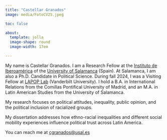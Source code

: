 ```yaml
---
title: "Castellar Granados"
image: media/FotoCV25.jpeg

toc: false

about:
  template: jolla
  image-shape: round
  image-width: 17em

---
```

My name is Castellar Granados. I am a Research Fellow at the [Instituto de Iberoamérica](https://iberoame.usal.es/) of the [University of Salamanca](https://www.usal.es/) (Spain). At Salamanca, I am also a Ph.D. Candidate in Political Science. During fall 2024, I was a Visiting Fellow at [LAPOP Lab](https://www.vanderbilt.edu/lapop/) (Vanderbilt University). I hold a B.A. in International Relations from the Comillas Pontifical University of Madrid, and an M.A. in Latin American Studies from the University of Salamanca.

My research focuses on political attitudes, inequality, public opinion, and the political inclusion of racialized groups. 

My dissertation addresses how ethno-racial inequalities and different social mobility experiences influence political trust across Latin America. 

You can reach me at [cgranados@usal.es](mailto:cgranados@usal.es)
